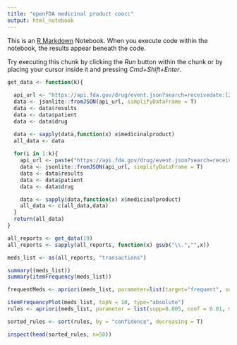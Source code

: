 ```yaml
---
title: "openFDA medicinal product coocc"
output: html_notebook
---
```


This is an [R Markdown](http://rmarkdown.rstudio.com) Notebook. When you execute code within the notebook, the results appear beneath the code. 

Try executing this chunk by clicking the *Run* button within the chunk or by placing your cursor inside it and pressing *Cmd+Shift+Enter*. 
```r

get_data <- function(k){
  
  api_url <- "https://api.fda.gov/drug/event.json?search=receivedate:[20160101+TO+20170601]&limit=100"
  data <- jsonlite::fromJSON(api_url, simplifyDataFrame = T)
  data <- data$results
  data <- data$patient
  data <- data$drug

  data <- sapply(data,function(x) x$medicinalproduct)
  all_data <- data
  
  for(i in 1:k){
    api_url <- paste("https://api.fda.gov/drug/event.json?search=receivedate:[20160101+TO+20170601]&limit=100&skip=", i*100, sep = "")
    data <- jsonlite::fromJSON(api_url, simplifyDataFrame = T)
    data <- data$results
    data <- data$patient
    data <- data$drug

    data <- sapply(data,function(x) x$medicinalproduct)
    all_data <- c(all_data,data)
  }
  return(all_data)
}

```

```r

all_reports <- get_data(19)
all_reports <- sapply(all_reports, function(x) gsub("\\.","",x))

meds_list <- as(all_reports, "transactions")

summary((meds_list))
summary(itemFrequency(meds_list))

frequentMeds <- apriori(meds_list, parameter=list(target="frequent", supp = 0.01))

itemFrequencyPlot(meds_list, topN = 10, type="absolute")
rules <- apriori(meds_list, parameter = list(supp=0.005, conf = 0.01, maxlen = 10))

sorted_rules <- sort(rules, by = "confidence", decreasing = T)

inspect(head(sorted_rules, n=50))

```



